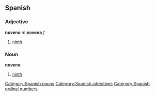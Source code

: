 == Spanish ==
=== Adjective ===
'''noveno''' ''m'' '''novena''' ''f''
# [[ninth]]

=== Noun ===
'''noveno'''
# [[ninth]]


[[Category:Spanish nouns]]
[[Category:Spanish adjectives]]
[[Category:Spanish ordinal numbers]]